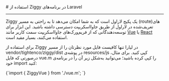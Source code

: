 

<Layout>
<Head>
<title>مستندات استفاده از Ziggy در Laravel - لیارا</title>
<meta property="og:title" content="مستندات خدمات رایانش ابری لیارا" />
<meta property="og:description" content="مستندات مربوط به نحوه استفاده از Ziggy در پلتفرم Laravel در لیارا"  />
</Head>
# استفاده از Ziggy در برنامه‌های Laravel
<hr className="mb-2" />

Ziggy یک پکیج لاراول است که به شما امکان می‌دهد تا به راحتی به مسیر (route)های تعریف‌شده در لاراول از طریق جاوااسکریپت دسترسی داشته باشید. این ابزار برای توسعه‌دهندگانی که از فریم‌ورک‌های جاوااسکریپت سمت کاربر مانند <a href="/paas/vue/getting-started" className="text-[#2196f3] ">Vue</a> یا <a href="/paas/react/getting-started" className="text-[#2196f3] ">React</a> استفاده می‌کنند، بسیار مفید است.
<div className='h-2' />

برای استفاده از Ziggy در لیارا تنها کافیست فایل مورد نظرتان را از مسیر <Important>vendor/tightenco/ziggy/dist</Important> در پوشه‌ی <Important>resources/js</Important> کپی کنید. برای مثال، درصورتی که فایل <Important>vue.m</Important> را کپی کرده باشید؛ می‌توانید به‌شکل زیر آن را در برنامه‌ی خود import کنید:
<div className='h-2' />
<div dir='ltr'>
    <Highlight className="config">
        {`import { ZiggyVue } from './vue.m';
`}        
    </Highlight>
</div>


</Layout>